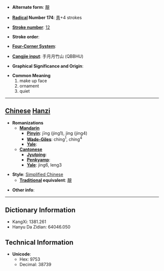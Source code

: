 * '''Alternate form''': [[靚]]

* '''[[Wiktionary:Chinese radical index| Radical]] Number 174''': [[Wiktionary:Chinese radical index 靑|靑]]+4 strokes

* '''[[Wiktionary:Chinese total strokes index|Stroke number]]''': [[Wiktionary:Chinese total strokes index 12|12]]

* '''Stroke order''': 

* '''[[Wiktionary:Chinese four corner index|Four-Corner System]]''': 

* '''[[Wiktionary:Chinese Cangjie index|Cangjie input]]''': 手月月竹山 (QBBHU)

* '''Graphical Significance and Origin''': 

* '''Common Meaning'''
*#make up face
*# ornament
*# quiet


----

== [[Chinese]] [[Hanzi]] ==

* '''Romanizations'''
** '''[[Mandarin]]'''
*** '''[[Pinyin]]''': jīng (jing1), jìng (jing4)
*** '''[[Wade-Giles]]''': ching<sup>1</sup>, ching<sup>4</sup>
*** '''[[Yale]]''': 
** '''[[Cantonese]]'''
*** '''[[Jyutping]]''':
*** '''[[Penkyamp]]''': 
*** '''[[Yale]]''': jing6, leng3

* '''Style''': [[Simplified Chinese]] 
** '''[[Traditional Chinese|Traditional]] equivalent''': [[靚]]

* '''Other info''': 

----

== Dictionary Information ==

* KangXi: 1381.261
* Hanyu Da Zidian: 64046.050

== Technical Information ==

* '''Unicode''':
** Hex: 9753
** Decimal: 38739